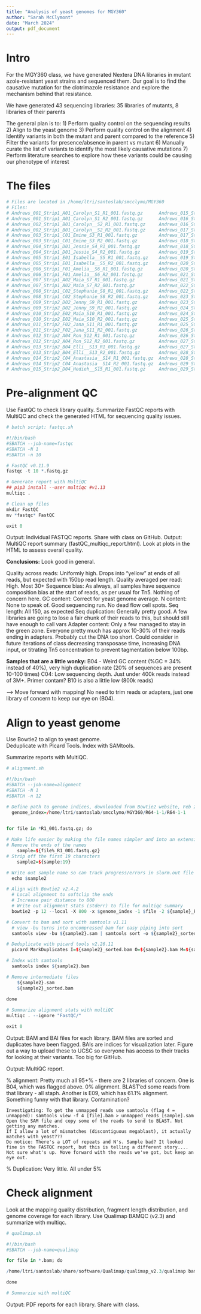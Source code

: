 ```yaml
---
title: "Analysis of yeast genomes for MGY360"
author: "Sarah McClymont"
date: "March 2024"
output: pdf_document
---
```


# Intro 

For the MGY360 class, we have generated Nextera DNA libraries in mutant azole-resistant yeast strains and sequenced them. Our goal is to find the causative mutation for the clotrimazole resistance and explore the mechanism behind that resistance. 

We have generated 43 sequencing libraries: 35 libraries of mutants, 8 libraries of their parents 

The general plan is to:
	1) Perform quality control on the sequencing results 
	2) Align to the yeast genome 
	3) Perform quality control on the alignment 
	4) Identify variants in both the mutant and parent compared to the reference 
	5) Filter the variants for presence/absence in parent vs mutant
	6) Manually curate the list of variants to identify the most likely causative mutations 
	7) Perform literature searches to explore how these variants could be causing our phenotype of interest
	
# The files 

```r

# Files are located in /home/ltri/santoslab/smcclymo/MGY360
# Files: 
# Andrews_001_Strip1_A01_Carolyn_S1_R1_001.fastq.gz      Andrews_015_Strip2_D04_Hedieh__S15_R2_001.fastq.gz   Andrews_030_Strip4_A08_Shivanshi_S30_R1_001.fastq.gz
# Andrews_001_Strip1_A01_Carolyn_S1_R2_001.fastq.gz      Andrews_016_Strip2_E04_Ron_S16_R1_001.fastq.gz       Andrews_030_Strip4_A08_Shivanshi_S30_R2_001.fastq.gz
# Andrews_002_Strip1_B01_Carolyn__S2_R1_001.fastq.gz     Andrews_016_Strip2_E04_Ron_S16_R2_001.fastq.gz       Andrews_031_Strip4_B08_Shivanshi_S31_R1_001.fastq.gz
# Andrews_002_Strip1_B01_Carolyn__S2_R2_001.fastq.gz     Andrews_017_Strip3_F04_Ahwar__S17_R1_001.fastq.gz    Andrews_031_Strip4_B08_Shivanshi_S31_R2_001.fastq.gz
# Andrews_003_Strip1_C01_Emine_S3_R1_001.fastq.gz        Andrews_017_Strip3_F04_Ahwar__S17_R2_001.fastq.gz    Andrews_032_Strip4_C08_Caroline__S32_R1_001.fastq.gz
# Andrews_003_Strip1_C01_Emine_S3_R2_001.fastq.gz        Andrews_018_Strip3_A05_Sarah_S18_R1_001.fastq.gz     Andrews_032_Strip4_C08_Caroline__S32_R2_001.fastq.gz
# Andrews_004_Strip1_D01_Jessie_S4_R1_001.fastq.gz       Andrews_018_Strip3_A05_Sarah_S18_R2_001.fastq.gz     Andrews_033_Strip5_D08_Naomi__S33_R1_001.fastq.gz
# Andrews_004_Strip1_D01_Jessie_S4_R2_001.fastq.gz       Andrews_019_Strip3_B05_Naomi__S19_R1_001.fastq.gz    Andrews_033_Strip5_D08_Naomi__S33_R2_001.fastq.gz
# Andrews_005_Strip1_E01_Isabella__S5_R1_001.fastq.gz    Andrews_019_Strip3_B05_Naomi__S19_R2_001.fastq.gz    Andrews_034_Strip5_E08_Ayouni__S34_R1_001.fastq.gz
# Andrews_005_Strip1_E01_Isabella__S5_R2_001.fastq.gz    Andrews_020_Strip3_C05_Anisha_S20_R1_001.fastq.gz    Andrews_034_Strip5_E08_Ayouni__S34_R2_001.fastq.gz
# Andrews_006_Strip1_F01_Amelia__S6_R1_001.fastq.gz      Andrews_020_Strip3_C05_Anisha_S20_R2_001.fastq.gz    Andrews_035_Strip5_F08_Jerry_S35_R1_001.fastq.gz
# Andrews_006_Strip1_F01_Amelia__S6_R2_001.fastq.gz      Andrews_021_Strip3_D05_Chiara__S21_R1_001.fastq.gz   Andrews_035_Strip5_F08_Jerry_S35_R2_001.fastq.gz
# Andrews_007_Strip1_A02_Maia_S7_R1_001.fastq.gz         Andrews_021_Strip3_D05_Chiara__S21_R2_001.fastq.gz   Andrews_036_Strip5_A09_Megan_S36_R1_001.fastq.gz
# Andrews_007_Strip1_A02_Maia_S7_R2_001.fastq.gz         Andrews_022_Strip3_E05_Mohamad__S22_R1_001.fastq.gz  Andrews_036_Strip5_A09_Megan_S36_R2_001.fastq.gz
# Andrews_008_Strip1_C02_Stephanie_S8_R1_001.fastq.gz    Andrews_022_Strip3_E05_Mohamad__S22_R2_001.fastq.gz  Andrews_037_Strip5_B09_Megan__S37_R1_001.fastq.gz
# Andrews_008_Strip1_C02_Stephanie_S8_R2_001.fastq.gz    Andrews_023_Strip3_F05_Vicky__S23_R1_001.fastq.gz    Andrews_037_Strip5_B09_Megan__S37_R2_001.fastq.gz
# Andrews_009_Strip2_D02_Jenny_S9_R1_001.fastq.gz        Andrews_023_Strip3_F05_Vicky__S23_R2_001.fastq.gz    Andrews_038_Strip5_C09_Cindy__S38_R1_001.fastq.gz
# Andrews_009_Strip2_D02_Jenny_S9_R2_001.fastq.gz        Andrews_024_Strip3_A06_Larissa_S24_R1_001.fastq.gz   Andrews_038_Strip5_C09_Cindy__S38_R2_001.fastq.gz
# Andrews_010_Strip2_E02_Maia_S10_R1_001.fastq.gz        Andrews_024_Strip3_A06_Larissa_S24_R2_001.fastq.gz   Andrews_039_Strip5_D09_Jade__S39_R1_001.fastq.gz
# Andrews_010_Strip2_E02_Maia_S10_R2_001.fastq.gz        Andrews_025_Strip4_B06_Mia__S25_R1_001.fastq.gz      Andrews_039_Strip5_D09_Jade__S39_R2_001.fastq.gz
# Andrews_011_Strip2_F02_Jana_S11_R1_001.fastq.gz        Andrews_025_Strip4_B06_Mia__S25_R2_001.fastq.gz      Andrews_040_Strip5_E09_Aahmad__S40_R1_001.fastq.gz
# Andrews_011_Strip2_F02_Jana_S11_R2_001.fastq.gz        Andrews_026_Strip4_C06_Cathlin__S26_R1_001.fastq.gz  Andrews_040_Strip5_E09_Aahmad__S40_R2_001.fastq.gz
# Andrews_012_Strip2_A04_Ron_S12_R1_001.fastq.gz         Andrews_026_Strip4_C06_Cathlin__S26_R2_001.fastq.gz  Andrews_041_Strip6_F09_Jian_Rong__S41_R1_001.fastq.gz
# Andrews_012_Strip2_A04_Ron_S12_R2_001.fastq.gz         Andrews_027_Strip4_D06_Larissa_S27_R1_001.fastq.gz   Andrews_041_Strip6_F09_Jian_Rong__S41_R2_001.fastq.gz
# Andrews_013_Strip2_B04_Elli__S13_R1_001.fastq.gz       Andrews_027_Strip4_D06_Larissa_S27_R2_001.fastq.gz   Andrews_042_Strip7_A10_Alisha_S42_R1_001.fastq.gz
# Andrews_013_Strip2_B04_Elli__S13_R2_001.fastq.gz       Andrews_028_Strip4_E06_Alina__S28_R1_001.fastq.gz    Andrews_042_Strip7_A10_Alisha_S42_R2_001.fastq.gz
# Andrews_014_Strip2_C04_Anastasia__S14_R1_001.fastq.gz  Andrews_028_Strip4_E06_Alina__S28_R2_001.fastq.gz    Andrews_043_Strip8_B10_Alisha_S43_R1_001.fastq.gz
# Andrews_014_Strip2_C04_Anastasia__S14_R2_001.fastq.gz  Andrews_029_Strip4_F06_Adriana__S29_R1_001.fastq.gz  Andrews_043_Strip8_B10_Alisha_S43_R2_001.fastq.gz
# Andrews_015_Strip2_D04_Hedieh__S15_R1_001.fastq.gz     Andrews_029_Strip4_F06_Adriana__S29_R2_001.fastq.gz 

```

# Pre-alignment QC

Use FastQC to check library quality. Summarize FastQC reports with MultiQC and check the generated HTML for sequencing quality issues.

```r

# batch script: fastqc.sh

#!/bin/bash
#SBATCH --job-name=fastqc
#SBATCH -N 1
#SBATCH -n 10

# FastQC v0.11.9
fastqc -t 10 *.fastq.gz

# Generate report with MultiQC
## pip3 install --user multiqc #v1.13
multiqc .

# Clean up files
mkdir FastQC
mv *fastqc* FastQC

exit 0

```

Output: Individual FASTQC reports. Share with class on GitHub.
Output: MultiQC report summary (fastQC_multiqc_report.html). Look at plots in the HTML to assess overall quality. 

**Conclusions:** Look good in general. 

Quality across reads: Uniformly high. Drops into "yellow" at ends of all reads, but expected with 150bp read length. 
Quality averaged per read: High. Most 30+
Sequence bias: As always, all samples have sequence composition bias at the start of reads, as per usual for Tn5. Nothing of concern here.
GC content: Correct for yeast genome average.
N content: None to speak of. Good sequencing run. No dead flow cell spots.
Seq length: All 150, as expected
Seq duplication: Generally pretty good. A few libraries are going to lose a fair chunk of their reads to this, but should still have enough to call vars
Adapter content: Only a few managed to stay in the green zone. Everyone pretty much has approx 10-30% of their reads ending in adapters. Probably cut the DNA too short. Could consider in future iterations of class decreasing transposase time, increasing DNA input, or titrating Tn5 concentration to prevent tagmentation below 100bp. 

**Samples that are a little wonky:**
B04 - Weird GC content (%GC = 34% instead of 40%), very high duplication rate (20% of sequences are present 10-100 times)
C04: Low sequencing depth. Just under 400k reads instead of 3M+. Primer contam? B10 is also a little low (800k reads)

--> Move forward with mapping! No need to trim reads or adapters, just one library of concern to keep our eye on (B04).

# Align to yeast genome

Use Bowtie2 to align to yeast genome.  
Deduplicate with Picard Tools. 
Index with SAMtools. 

Summarize reports with MultiQC.   

```r

# alignment.sh

#!/bin/bash
#SBATCH --job-name=alignment
#SBATCH -N 1
#SBATCH -n 12

# Define path to genome indices, downloaded from Bowtie2 website, Feb 2024
  genome_index=/home/ltri/santoslab/smcclymo/MGY360/R64-1-1/R64-1-1 

  
for file in *R1_001.fastq.gz; do

# Make life easier by making the file names simpler and into an extensionlesss variable
# Remove the ends of the names 
	sample=${file%_R1_001.fastq.gz}
# Strip off the first 19 characters
	sample2=${sample:19}

# Write out sample name so can track progress/errors in slurm.out file
  echo $sample2

# Align with Bowtie2 v2.4.2
  # Local alignment to softclip the ends
  # Increase pair distance to 800
  # Write out alignment stats (stderr) to file for multiqc summary
  bowtie2 -p 12 --local -X 800 -x $genome_index -1 $file -2 ${sample}_R2_001.fastq.gz -S ${sample2}.sam 2>${sample2}.align.stats

# Convert to bam and sort with samtools v1.11
  # view -bu turns into uncompressed bam for easy piping into sort
  samtools view -bu ${sample2}.sam | samtools sort -o ${sample2}_sorted.bam

# Deduplicate with picard tools v2.26.11
  picard MarkDuplicates I=${sample2}_sorted.bam O=${sample2}.bam M=${sample2}_markdup.stats

# Index with samtools
  samtools index ${sample2}.bam

# Remove intermediate files
	${sample2}.sam
	${sample2}_sorted.bam
	
done 

# Summarize alignment stats with multiQC 
multiqc . --ignore "FastQC/"

exit 0	

```

Output: BAM and BAI files for each library. BAM files are sorted and duplicates have been flagged. BAIs are indices for visualization later. Figure out a way to upload these to UCSC so everyone has access to their tracks for looking at their variants. Too big for GitHub.

Output: MultiQC report. 

% alignment: Pretty much all 95+% - there are 2 libraries of concern. One is B04, which was flagged above. 0% alignment. BLAST'ed some reads from that library - all staph. Another is E09, which has 61.1% alignment. Something funny with that library. Contamination? 

	Investigating: To get the unmapped reads use samtools (flag 4 = unmapped): samtools view -f 4 [file].bam > unmapped_reads_[sample].sam
	Open the SAM file and copy some of the reads to send to BLAST. Not getting any matches. 
	If I allow a lot of mismatches (discontiguous megablast), it actually matches with yeast??? 
	Do notice: There's a LOT of repeats and N's. Sample bad? It looked fine in the FASTQC report, but this is telling a different story.... Not sure what's up. Move forward with the reads we've got, but keep an eye out. 	
	
% Duplication: Very little. All under 5% 

# Check alignment 
	
Look at the mapping quality distribution, fragment length distribution, and genome coverage for each library. 
Use Qualimap BAMQC (v2.3) and summarize with multiqc.

```r

# qualimap.sh

#!/bin/bash
#SBATCH --job-name=qualimap

for file in *.bam; do

/home/ltri/santoslab/share/software/Qualimap/qualimap_v2.3/qualimap bamQC -bam $file -outfile ${file%.bam}_qualimap.report

done

# Summarzie with multiQC

```

Output: PDF reports for each library. Share with class. 


